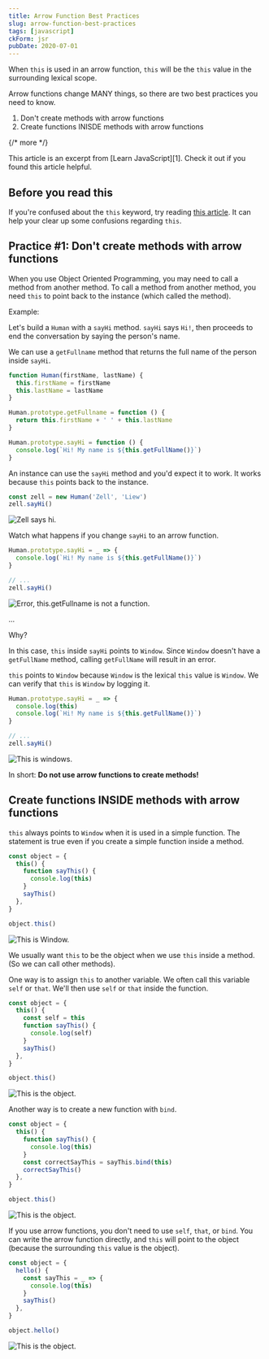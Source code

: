 ```yaml
---
title: Arrow Function Best Practices
slug: arrow-function-best-practices
tags: [javascript]
ckForm: jsr
pubDate: 2020-07-01
---
```


When `this` is used in an arrow function, `this` will be the `this` value in the surrounding lexical scope.

Arrow functions change MANY things, so there are two best practices you need to know.

1. Don't create methods with arrow functions
2. Create functions INISDE methods with arrow functions

{/* more */}

<Callout>
  This article is an excerpt from [Learn JavaScript][1]. Check it out if you
  found this article helpful.
</Callout>

## Before you read this

If you're confused about the `this` keyword, try reading [this article][2]. It can help your clear up some confusions regarding `this`.

## Practice #1: Don't create methods with arrow functions

When you use Object Oriented Programming, you may need to call a method from another method. To call a method from another method, you need `this` to point back to the instance (which called the method).

Example:

Let's build a `Human` with a `sayHi` method. `sayHi` says `Hi!`, then proceeds to end the conversation by saying the person's name.

We can use a `getFullname` method that returns the full name of the person inside `sayHi`.

```js
function Human(firstName, lastName) {
  this.firstName = firstName
  this.lastName = lastName
}

Human.prototype.getFullname = function () {
  return this.firstName + ' ' + this.lastName
}

Human.prototype.sayHi = function () {
  console.log(`Hi! My name is ${this.getFullName()}`)
}
```

An instance can use the `sayHi` method and you'd expect it to work. It works because `this` points back to the instance.

```js
const zell = new Human('Zell', 'Liew')
zell.sayHi()
```

<Image
  src='/images/2020/arrow-function-best-practices/sayhi-correct.png'
  alt='Zell says hi.'
/>

Watch what happens if you change `sayHi` to an arrow function.

```js
Human.prototype.sayHi = _ => {
  console.log(`Hi! My name is ${this.getFullName()}`)
}

// ...
zell.sayHi()
```

<Image
  src='/images/2020/arrow-function-best-practices/sayhi-error.png'
  alt='Error, this.getFullname is not a function.'
/>

...

Why?

In this case, `this` inside `sayHi` points to `Window`. Since `Window` doesn't have a `getFullName` method, calling `getFullName` will result in an error.

`this` points to `Window` because `Window` is the lexical `this` value is `Window`. We can verify that `this` is `Window` by logging it.

```js
Human.prototype.sayHi = _ => {
  console.log(this)
  console.log(`Hi! My name is ${this.getFullName()}`)
}

// ...
zell.sayHi()
```

<Image
  src='/images/2020/arrow-function-best-practices/sayhi-arrow-method.png'
  alt='This is windows.'
/>

In short: **Do not use arrow functions to create methods!**

## Create functions INSIDE methods with arrow functions

`this` always points to `Window` when it is used in a simple function. The statement is true even if you create a simple function inside a method.

```js
const object = {
  this() {
    function sayThis() {
      console.log(this)
    }
    sayThis()
  },
}

object.this()
```

<Image
  src='/images/2020/arrow-function-best-practices/window.png'
  alt='This is Window.'
/>

We usually want `this` to be the object when we use `this` inside a method. (So we can call other methods).

One way is to assign `this` to another variable. We often call this variable `self` or `that`. We'll then use `self` or `that` inside the function.

```js
const object = {
  this() {
    const self = this
    function sayThis() {
      console.log(self)
    }
    sayThis()
  },
}

object.this()
```

<Image
  src='/images/2020/arrow-function-best-practices/object.png'
  alt='This is the object.'
/>

Another way is to create a new function with `bind`.

```js
const object = {
  this() {
    function sayThis() {
      console.log(this)
    }
    const correctSayThis = sayThis.bind(this)
    correctSayThis()
  },
}

object.this()
```

<Image
  src='/images/2020/arrow-function-best-practices/object.png'
  alt='This is the object.'
/>

If you use arrow functions, you don't need to use `self`, `that`, or `bind`. You can write the arrow function directly, and `this` will point to the object (because the surrounding `this` value is the object).

```js
const object = {
  hello() {
    const sayThis = _ => {
      console.log(this)
    }
    sayThis()
  },
}

object.hello()
```

<Image
  src='/images/2020/arrow-function-best-practices/object.png'
  alt='This is the object.'
/>

[1]: https://learnjavascript.today
[2]: https://zellwk.com/blog/this 'This in JavaScript'
